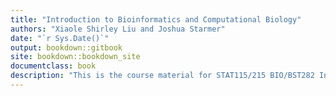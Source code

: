 ```yaml
--- 
title: "Introduction to Bioinformatics and Computational Biology"
authors: "Xiaole Shirley Liu and Joshua Starmer" 
date: "`r Sys.Date()`"
output: bookdown::gitbook
site: bookdown::bookdown_site
documentclass: book
description: "This is the course material for STAT115/215 BIO/BST282 Introduction to Bioinformatics and Computational Biology at Harvard University."
---
```

